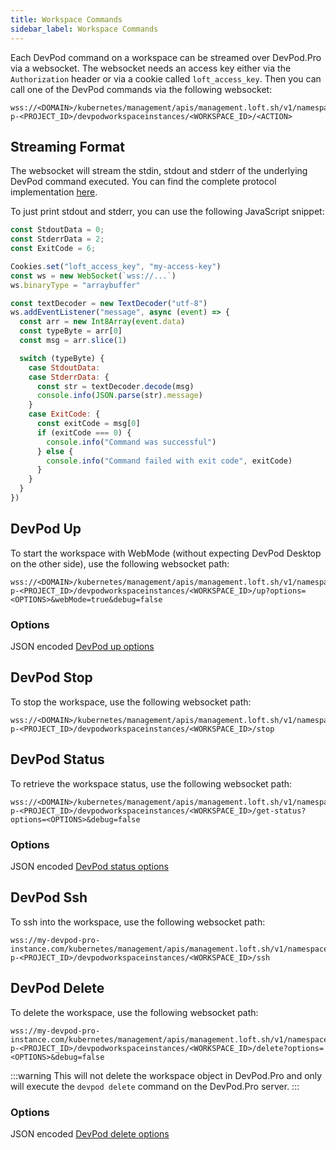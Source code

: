 ```yaml
---
title: Workspace Commands
sidebar_label: Workspace Commands
---
```


Each DevPod command on a workspace can be streamed over DevPod.Pro via a websocket. The websocket needs an access key either via the `Authorization` header or via a cookie called `loft_access_key`. Then you can call one of the DevPod commands via the following websocket:

```
wss://<DOMAIN>/kubernetes/management/apis/management.loft.sh/v1/namespaces/loft-p-<PROJECT_ID>/devpodworkspaceinstances/<WORKSPACE_ID>/<ACTION>
```

## Streaming Format

The websocket will stream the stdin, stdout and stderr of the underlying DevPod command executed. You can find the complete protocol implementation [here](https://github.com/loft-sh/loftctl/blob/a6a6c28752c6e9d9007f07a8061023b50c561f1f/pkg/remotecommand/protocol.go#L3).

To just print stdout and stderr, you can use the following JavaScript snippet:
```javascript
const StdoutData = 0;
const StderrData = 2;
const ExitCode = 6;

Cookies.set("loft_access_key", "my-access-key")
const ws = new WebSocket(`wss://...`)
ws.binaryType = "arraybuffer"

const textDecoder = new TextDecoder("utf-8")
ws.addEventListener("message", async (event) => {
  const arr = new Int8Array(event.data)
  const typeByte = arr[0]
  const msg = arr.slice(1)

  switch (typeByte) {
    case StdoutData:
    case StderrData: {
      const str = textDecoder.decode(msg)
      console.info(JSON.parse(str).message)
    }
    case ExitCode: {
      const exitCode = msg[0]
      if (exitCode === 0) {
        console.info("Command was successful")
      } else {
        console.info("Command failed with exit code", exitCode)
      }
    }
  }
})
```

## DevPod Up

To start the workspace with WebMode (without expecting DevPod Desktop on the other side), use the following websocket path:

```
wss://<DOMAIN>/kubernetes/management/apis/management.loft.sh/v1/namespaces/loft-p-<PROJECT_ID>/devpodworkspaceinstances/<WORKSPACE_ID>/up?options=<OPTIONS>&webMode=true&debug=false
```

### Options

JSON encoded [DevPod up options](https://github.com/loft-sh/devpod/blob/6818b374bd686eee490c324975807fe926c34eb0/pkg/provider/workspace.go#L150)

## DevPod Stop

To stop the workspace, use the following websocket path:

```
wss://<DOMAIN>/kubernetes/management/apis/management.loft.sh/v1/namespaces/loft-p-<PROJECT_ID>/devpodworkspaceinstances/<WORKSPACE_ID>/stop
```

## DevPod Status

To retrieve the workspace status, use the following websocket path:

```
wss://<DOMAIN>/kubernetes/management/apis/management.loft.sh/v1/namespaces/loft-p-<PROJECT_ID>/devpodworkspaceinstances/<WORKSPACE_ID>/get-status?options=<OPTIONS>&debug=false
```

### Options

JSON encoded [DevPod status options](https://github.com/loft-sh/devpod/blob/6818b374bd686eee490c324975807fe926c34eb0/pkg/client/client.go#L121)

## DevPod Ssh

To ssh into the workspace, use the following websocket path:

```
wss://my-devpod-pro-instance.com/kubernetes/management/apis/management.loft.sh/v1/namespaces/loft-p-<PROJECT_ID>/devpodworkspaceinstances/<WORKSPACE_ID>/ssh
```

## DevPod Delete

To delete the workspace, use the following websocket path:

```
wss://my-devpod-pro-instance.com/kubernetes/management/apis/management.loft.sh/v1/namespaces/loft-p-<PROJECT_ID>/devpodworkspaceinstances/<WORKSPACE_ID>/delete?options=<OPTIONS>&debug=false
```

:::warning
This will not delete the workspace object in DevPod.Pro and only will execute the `devpod delete` command on the DevPod.Pro server.
:::

### Options

JSON encoded [DevPod delete options](https://github.com/loft-sh/devpod/blob/6818b374bd686eee490c324975807fe926c34eb0/pkg/client/client.go#L113)


